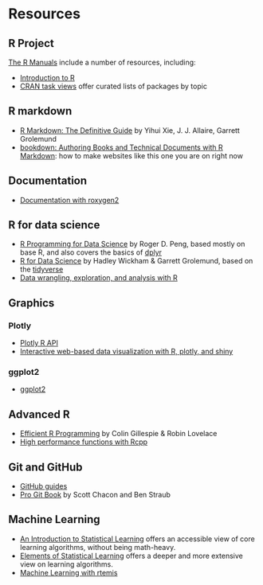 # Resources {#resources}

## R Project

[The R Manuals](https://cran.r-project.org/manuals.html) include a number of resources, including:

* [Introduction to R](https://cran.r-project.org/doc/manuals/r-release/R-intro.html)
* [CRAN task views](https://cran.r-project.org/web/views/) offer curated lists of packages by topic

## R markdown

* [R Markdown: The Definitive Guide](https://bookdown.org/yihui/rmarkdown/) by Yihui Xie, J. J. Allaire, Garrett Grolemund
* [bookdown: Authoring Books and Technical Documents with R Markdown](https://bookdown.org/yihui/bookdown/): how to make websites like this one you are on right now

## Documentation

* [Documentation with roxygen2](https://cran.r-project.org/web/packages/roxygen2/vignettes/roxygen2.html)

## R for data science

* [R Programming for Data Science](https://leanpub.com/rprogramming) by Roger D. Peng, based mostly on base R, and also covers the basics of [dplyr](https://dplyr.tidyverse.org)
* [R for Data Science](https://r4ds.had.co.nz) by Hadley Wickham & Garrett Grolemund, based on the [tidyverse](https://www.tidyverse.org)
* [Data wrangling, exploration, and analysis with R](https://stat545.com/)

## Graphics

### Plotly

* [Plotly R API](https://plot.ly/r/)
* [Interactive web-based data visualization with R, plotly, and shiny](https://plotly-r.com)

### ggplot2

* [ggplot2](https://ggplot2.tidyverse.org/)

## Advanced R

* [Efficient R Programming](https://bookdown.org/csgillespie/efficientR/) by Colin Gillespie & Robin Lovelace
* [High performance functions with Rcpp](http://adv-r.had.co.nz/Rcpp.html)

## Git and GitHub

* [GitHub guides](https://guides.github.com/)
* [Pro Git Book](https://git-scm.com/book/en/v2) by Scott Chacon and Ben Straub

## Machine Learning

* [An Introduction to Statistical Learning](https://www-bcf.usc.edu/~gareth/ISL/) offers an accessible view of core learning algorithms, without being math-heavy.
* [Elements of Statistical Learning](https://web.stanford.edu/~hastie/ElemStatLearn/) offers a deeper and more extensive view on learning algorithms.
* [Machine Learning with rtemis](https://rtemis.lambdamd.org/)

